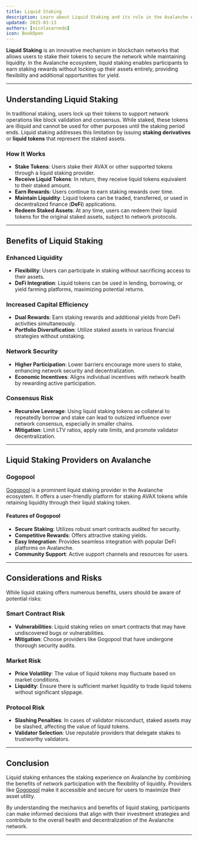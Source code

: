 ```yaml
---
title: Liquid Staking
description: Learn about Liquid Staking and its role in the Avalanche ecosystem.
updated: 2025-03-13
authors: [nicolasarnedo]
icon: BookOpen
---
```


**Liquid Staking** is an innovative mechanism in blockchain networks that allows users to stake their tokens to secure the network while maintaining liquidity. In the Avalanche ecosystem, liquid staking enables participants to earn staking rewards without locking up their assets entirely, providing flexibility and additional opportunities for yield.

---

## Understanding Liquid Staking

In traditional staking, users lock up their tokens to support network operations like block validation and consensus. While staked, these tokens are illiquid and cannot be used for other purposes until the staking period ends. Liquid staking addresses this limitation by issuing **staking derivatives** or **liquid tokens** that represent the staked assets.

### How It Works

- **Stake Tokens**: Users stake their AVAX or other supported tokens through a liquid staking provider.
- **Receive Liquid Tokens**: In return, they receive liquid tokens equivalent to their staked amount.
- **Earn Rewards**: Users continue to earn staking rewards over time.
- **Maintain Liquidity**: Liquid tokens can be traded, transferred, or used in decentralized finance (**DeFi**) applications.
- **Redeem Staked Assets**: At any time, users can redeem their liquid tokens for the original staked assets, subject to network protocols.

---

## Benefits of Liquid Staking

### Enhanced Liquidity

- **Flexibility**: Users can participate in staking without sacrificing access to their assets.
- **DeFi Integration**: Liquid tokens can be used in lending, borrowing, or yield farming platforms, maximizing potential returns.

### Increased Capital Efficiency

- **Dual Rewards**: Earn staking rewards and additional yields from DeFi activities simultaneously.
- **Portfolio Diversification**: Utilize staked assets in various financial strategies without unstaking.

### Network Security

- **Higher Participation**: Lower barriers encourage more users to stake, enhancing network security and decentralization.
- **Economic Incentives**: Aligns individual incentives with network health by rewarding active participation.

### Consensus Risk

- **Recursive Leverage**: Using liquid staking tokens as collateral to repeatedly borrow and stake can lead to outsized influence over network consensus, especially in smaller chains.
- **Mitigation**: Limit LTV ratios, apply rate limits, and promote validator decentralization.

---

## Liquid Staking Providers on Avalanche

### Gogopool

[Gogopool](https://gogopool.com) is a prominent liquid staking provider in the Avalanche ecosystem. It offers a user-friendly platform for staking AVAX tokens while retaining liquidity through their liquid staking token.

#### Features of Gogopool

- **Secure Staking**: Utilizes robust smart contracts audited for security.
- **Competitive Rewards**: Offers attractive staking yields.
- **Easy Integration**: Provides seamless integration with popular DeFi platforms on Avalanche.
- **Community Support**: Active support channels and resources for users.

---

## Considerations and Risks

While liquid staking offers numerous benefits, users should be aware of potential risks:

### Smart Contract Risk

- **Vulnerabilities**: Liquid staking relies on smart contracts that may have undiscovered bugs or vulnerabilities.
- **Mitigation**: Choose providers like Gogopool that have undergone thorough security audits.

### Market Risk

- **Price Volatility**: The value of liquid tokens may fluctuate based on market conditions.
- **Liquidity**: Ensure there is sufficient market liquidity to trade liquid tokens without significant slippage.

### Protocol Risk

- **Slashing Penalties**: In cases of validator misconduct, staked assets may be slashed, affecting the value of liquid tokens.
- **Validator Selection**: Use reputable providers that delegate stakes to trustworthy validators.

---

## Conclusion

Liquid staking enhances the staking experience on Avalanche by combining the benefits of network participation with the flexibility of liquidity. Providers like [Gogopool](https://gogopool.com) make it accessible and secure for users to maximize their asset utility.

By understanding the mechanics and benefits of liquid staking, participants can make informed decisions that align with their investment strategies and contribute to the overall health and decentralization of the Avalanche network.

---